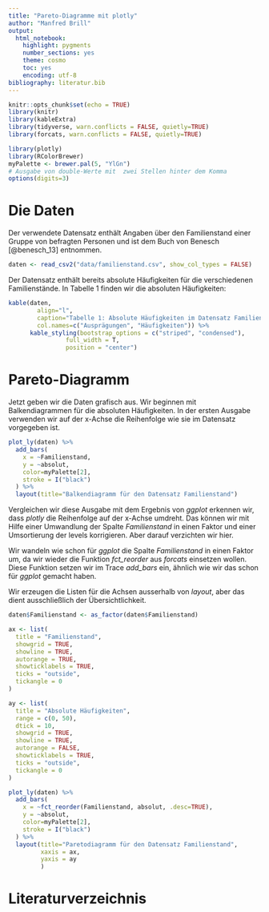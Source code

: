 ```yaml
---
title: "Pareto-Diagramme mit plotly"
author: "Manfred Brill"
output: 
  html_notebook:
    highlight: pygments
    number_sections: yes
    theme: cosmo
    toc: yes
    encoding: utf-8  
bibliography: literatur.bib    
---
```


```r
knitr::opts_chunk$set(echo = TRUE)
library(knitr)
library(kableExtra)
library(tidyverse, warn.conflicts = FALSE, quietly=TRUE)
library(forcats, warn.conflicts = FALSE, quietly=TRUE)

library(plotly)
library(RColorBrewer)
myPalette <- brewer.pal(5, "YlGn")
# Ausgabe von double-Werte mit  zwei Stellen hinter dem Komma
options(digits=3)
```

# Die Daten
Der verwendete Datensatz enthält Angaben über den Familienstand einer Gruppe von befragten Personen und ist dem Buch
von Benesch [@benesch_13] entnommen.

```r
daten <- read_csv2("data/familienstand.csv", show_col_types = FALSE)
```

Der Datensatz enthält bereits absolute Häufigkeiten für die verschiedenen Familienstände.
In Tabelle 1 finden wir die absoluten Häufigkeiten:
```r
kable(daten,
        align="l",
        caption="Tabelle 1: Absolute Häufigkeiten im Datensatz Familienstand",
        col.names=c("Ausprägungen", "Häufigkeiten")) %>%
      kable_styling(bootstrap_options = c("striped", "condensed"), 
                full_width = T, 
                position = "center")
```


# Pareto-Diagramm
Jetzt geben wir die Daten grafisch aus. Wir beginnen mit Balkendiagrammen
für die absoluten Häufigkeiten. In der ersten Ausgabe 
verwenden wir auf der x-Achse die Reihenfolge wie sie
im Datensatz vorgegeben ist.


```r
plot_ly(daten) %>%
  add_bars(
    x = ~Familienstand,
    y = ~absolut,
    color=myPalette[2],
    stroke = I("black")
  ) %>%
  layout(title="Balkendiagramm für den Datensatz Familienstand")
```


Vergleichen wir diese Ausgabe mit dem Ergebnis von *ggplot*
erkennen wir, dass *plotly* die Reihenfolge auf der
x-Achse umdreht. Das können wir mit Hilfe einer Umwandlung
der Spalte *Familienstand* in einen Faktor
und einer
Umsortierung der levels korrigieren. Aber darauf verzichten wir
hier.

Wir wandeln wie schon für *ggplot* die Spalte *Familienstand*
in einen Faktor um, da wir wieder die Funktion *fct_reorder*
aus *forcats* einsetzen wollen. Diese Funktion setzen
wir im Trace *add_bars* ein, ähnlich wie wir das schon für
*ggplot* gemacht haben.

Wir erzeugen die Listen für die Achsen ausserhalb
von *layout*, aber das dient ausschließlich der Übersichtlichkeit.

```r
daten$Familienstand <- as_factor(daten$Familienstand)

ax <- list(
  title = "Familienstand",
  showgrid = TRUE,
  showline = TRUE,
  autorange = TRUE,
  showticklabels = TRUE,
  ticks = "outside",
  tickangle = 0
)

ay <- list(
  title = "Absolute Häufigkeiten",
  range = c(0, 50),
  dtick = 10,
  showgrid = TRUE,
  showline = TRUE,
  autorange = FALSE,
  showticklabels = TRUE,
  ticks = "outside",
  tickangle = 0
)

plot_ly(daten) %>%
  add_bars(
    x = ~fct_reorder(Familienstand, absolut, .desc=TRUE),
    y = ~absolut,
    color=myPalette[2],
    stroke = I("black")
  ) %>%
  layout(title="Paretodiagramm für den Datensatz Familienstand",
         xaxis = ax,
         yaxis = ay
         )
```



# Literaturverzeichnis



